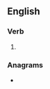 ==English==

===Verb===
{{head|en|verb form}}

# {{en-past of|scour}}

===Anagrams===
* {{anagrams|en|a=cdeorsu|cedrous|coursed|sourced}}